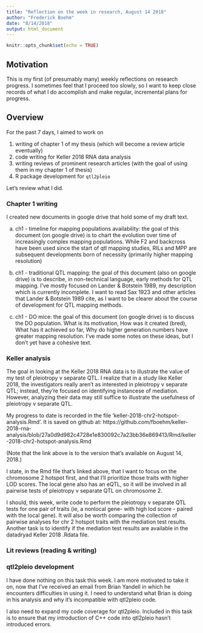 ```yaml
---
title: "Reflection on the week in research, August 14 2018"
author: "Frederick Boehm"
date: "8/14/2018"
output: html_document
---
```


```r
knitr::opts_chunk$set(echo = TRUE)
```

## Motivation

This is my first (of presumably many) weekly reflections on research progress. I sometimes feel that I proceed too slowly, so I want to keep close records of what I do accomplish and make regular, incremental plans for progress.

## Overview

For the past 7 days, I aimed to work on

1. writing of chapter 1 of my thesis (which will become a review article eventually)
2. code writing for Keller 2018 RNA data analysis
3. writing reviews of prominent research articles (with the goal of using them in my chapter 1 of thesis)
4. R package development for `qtl2pleio`

Let's review what I did.

### Chapter 1 writing

I created new documents in google drive that hold some of my draft text.

a. ch1 - timeline for mapping populations availability: the goal of this document (on google drive) is to chart the evolution over time of increasingly complex mapping populations. While F2 and backcross have been used since the start of qtl mapping studies, RILs and MPP are subsequent developments born of necessity (primarily higher mapping resolution)

b. ch1 - traditional QTL mapping: the goal of this document (also on google drive) is to describe, in non-technical language, early methods for QTL mapping. I've mostly focused on Lander & Botstein 1989, my description which is currently incomplete. I want to read Sax 1923 and other articles that Lander & Botstein 1989 cite, as I want to be clearer about the course of development for QTL mapping methods.

c. ch1 - DO mice: the goal of this document (on google drive) is to discuss the DO population. What is its motivation, How was it created (bred), What has it achieved so far, Why do higher generation numbers have greater mapping resolution. I've made some notes on these ideas, but I don't yet have a cohesive text.




### Keller analysis

The goal in looking at the Keller 2018 RNA data is to illustrate the value of my test of pleiotropy v separate QTL. I realize that in a study like Keller 2018, the investigators really aren't as interested in pleiotropy v separate QTL; instead, they're focused on identifying instancese of mediation. However, analyzing their data may still suffice to illustrate the usefulness of pleiotropy v separate QTL. 

My progress to date is recorded in the file 'keller-2018-chr2-hotspot-analysis.Rmd'. It is saved on github at: https://github.com/fboehm/keller-2018-rna-analysis/blob/27a0d9d982c4728e1e830092c7a23bb36e869413/Rmd/keller-2018-chr2-hotspot-analysis.Rmd

(Note that the link above is to the version that's available on August 14, 2018.)

I state, in the Rmd file that's linked above, that I want to focus on the chromosome 2 hotspot first, and that I'll prioritize those traits with higher LOD scores. The local gene also has an eQTL, so it will be involved in all pairwise tests of pleiotropy v separate QTL on chromosome 2.

I should, this week, write code to perform the pleiotropy v separate QTL tests for one pair of traits (ie, a nonlocal gene- with high lod score - paired with the local gene). It will also be worth comparing the collection of pairwise analyses for chr 2 hotspot traits with the mediation test results. Another task is to identify if the mediation test results are available in the datadryad Keller 2018 .Rdata file. 


### Lit reviews (reading & writing)




### qtl2pleio development

I have done nothing on this task this week. I am more motivated to take it on, now that I've received an email from Brian Yandell in which he encounters difficulties in using it. I need to understand what Brian is doing in his analysis and why it's incompatible with qtl2pleio code.

I also need to expand my code coverage for qtl2pleio. Included in this task is to ensure that my introduction of C++ code into qtl2pleio hasn't introduced errors.



